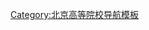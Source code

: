 {{Navbox
| state      = autocollapse <!--autocollapse、uncollapsed、collapsed、plain、off-->
| name       = 八大学院
| title      = [[八大学院|{{white|北京市学院路八大学院}}]]
| titlestyle= background:#009943; color:#fff
| image      = 
| above      = 
| abovestyle = 
| oddstyle   = background:white
| evenstyle  = background:white
| listclass  = hlist
| list1      = <div style="width:100%;padding:0 10%;text-align:center"><span style="width:20%;float:left;">北京农业机械化学院<br/>（[[中国农业大学]]）</span><span style="width:20%;float:left;">北京石油学院<br>（[[中国石油大学（北京）]]）</span><span style="width:20%;float:left;">北京钢铁学院<br/>（[[北京科技大学]]）</span><span style="width:20%;float:left;">北京医学院<br/>（[[北京大学医学部]]）</span></div>
| list2      = <div style="text-align:center"><div style="float:left;width:6%;text-align:right">北 ←</div><div><hr style="background-color:#000000;width:88%;margin-top:10px;float:left"></div><div style="float:left;width:6%;text-align:left">→ 南</div></div>
| list3      = <div style="width:100%;padding:0 10%;text-align:center"><span style="width:20%;float:left;">北京林学院<br/>（[[北京林业大学]]）</span><span style="width:20%;float:left;">北京矿业学院<br/>（[[中国矿业大学（北京）]]）</span><span style="width:20%;float:left;">北京地质学院<br/>（[[中国地质大学（北京）]]）</span><span style="width:20%;float:left;">北京航空学院<br/>（[[北京航空航天大学]]）</span></div>
| belowstyle = 
| below      = 
}}
<noinclude>{{documentation|content=
{{Collapsible_option}}
}}
[[Category:北京高等院校导航模板]]
</noinclude>